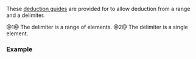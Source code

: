 {{title|deduction guides for {{tt|std::ranges::split_view}}}}
{{cpp/ranges/split_view/navbar}}

{{dcl begin}}
{{dcl | num=1 | since=c++20 |1=
template&lt; class R, class P &gt;
split_view( R&amp;&amp;, P&amp;&amp; )
    -&gt; split_view&lt;views::all_t&lt;R&gt;, views::all_t&lt;P&gt;&gt;;
}}
{{dcl | num=2 | since=c++20 |1=
template&lt; ranges::input_range R &gt;
split_view( R&amp;&amp;, ranges::range_value_t&lt;R&gt; )
    -&gt; split_view&lt;views::all_t&lt;R&gt;, ranges::single_view&lt;ranges::range_value_t&lt;R&gt;&gt;&gt;;
}}
{{dcl end}}

These [[cpp/language/class template argument deduction|deduction guides]] are provided for {{lc|split_view}} to allow deduction from a range and a delimiter.

@1@ The delimiter is a range of elements.
@2@ The delimiter is a single element.

===Example===
{{example
| code=
#include &lt;ranges&gt;
#include &lt;string_view&gt;
#include &lt;type_traits&gt;
using std::operator""sv;

int main() {
    std::ranges::split_view w1{"a::b::c"sv, "::"sv};
    static_assert(std::is_same_v&lt;
        decltype(w1),
        std::ranges::split_view&lt;std::string_view, std::string_view&gt;&gt;);

    std::ranges::split_view w2{"x,y,z"sv, ','};
    static_assert(std::is_same_v&lt;
        decltype(w2),
        std::ranges::split_view&lt;std::string_view, std::ranges::single_view&lt;char&gt;&gt;&gt;);
}
}}

{{langlinks|es|ja|ru|zh}}